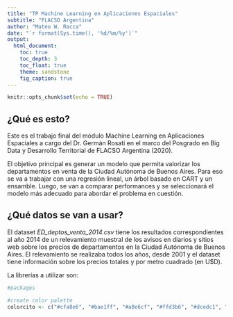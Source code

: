 ```yaml
---
title: "TP Machine Learning en Aplicaciones Espaciales"
subtitle: "FLACSO Argentina"
author: "Mateo W. Racca"
date: "`r format(Sys.time(), '%d/%m/%y')`"
output:
  html_document:
    toc: true
    toc_depth: 3
    toc_float: true
    theme: sandstone
    fig_caption: true
---
```



```r
knitr::opts_chunk$set(echo = TRUE)
```



## ¿Qué es esto?


Este es el trabajo final del módulo Machine Learning en Aplicaciones Espaciales a cargo del Dr. Germán Rosati en el marco del Posgrado en Big Data y Desarrollo Territorial de FLACSO Argentina (2020).


El objetivo principal es generar un modelo que permita valorizar los departamentos en venta de la Ciudad Autónoma de Buenos Aires. Para eso se va a trabajar con una regresión lineal, un árbol basado en CART y un ensamble. Luego, se van a comparar performances y se seleccionará el modelo más adecuado para abordar el problema en cuestión.




## ¿Qué datos se van a usar?


El dataset *ED_deptos_venta_2014.csv* tiene los resultados correspondientes al año 2014 de un relevamiento muestral de los avisos en diarios y sitios web sobre los precios de departamentos en la Ciudad Autónoma de Buenos Aires. El relevamiento se realizaba todos los años, desde 2001 y el dataset tiene información sobre los precios totales y por metro cuadrado (en U$D).


La librerías a utilizar son:

```r
#packages

#create color palette
colorcito <- c("#cfa8e6", "#bae1ff", "#a8e6cf", "#ffd3b6", "#dcedc1", "#ffaaa5", "#ffd86c", "#e2caf0", "#d5edff", "#d8b9eb", "#c7e7ff", "#b9ebd8", "#ffdbc4", "#e3f0cd", "#ffbbb7", "#ffe59f")
```

